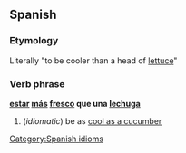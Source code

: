 ==Spanish==
===Etymology===
Literally "to be cooler than a head of [[lettuce]]"

===Verb phrase===
'''[[estar]] [[más]] [[fresco]] que una [[lechuga]]'''

#(''idiomatic'') be as [[cool as a cucumber]]
[[Category:Spanish idioms]]